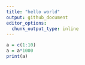 ```yaml
---
title: "hello world"
output: github_document
editor_options: 
  chunk_output_type: inline
---
```


```r
a = c(1:10)
a = a*1000
print(a)
```

